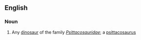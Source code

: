 ==English==

===Noun===
{{en-noun}}

# Any [[dinosaur]] of the family ''[[Psittacosauridae]]''; a [[psittacosaurus]]